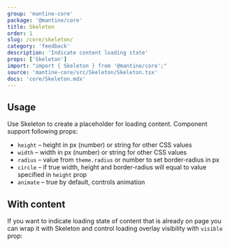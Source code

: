 ```yaml
---
group: 'mantine-core'
package: '@mantine/core'
title: Skeleton
order: 1
slug: /core/skeleton/
category: 'feedback'
description: 'Indicate content loading state'
props: ['Skeleton']
import: "import { Skeleton } from '@mantine/core';"
source: 'mantine-core/src/Skeleton/Skeleton.tsx'
docs: 'core/Skeleton.mdx'
---
```



## Usage

Use Skeleton to create a placeholder for loading content. Component support following props:

- `height` – height in px (number) or string for other CSS values
- `width` – width in px (number) or string for other CSS values
- `radius` – value from `theme.radius` or number to set border-radius in px
- `circle` – if true width, height and border-radius will equal to value specified in `height` prop
- `animate` – true by default, controls animation

<Demo data={SkeletonDemos.configurator} />

## With content

If you want to indicate loading state of content that is already on page you can wrap it with Skeleton
and control loading overlay visibility with `visible` prop:

<Demo data={SkeletonDemos.content} />
